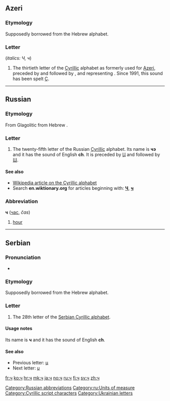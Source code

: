 {{Cyrillic character info|hex=447|name=CYRILLIC SMALL LETTER CHE}}
{{also|Ⴗ|Ⴣ|Կ|Վ|կ|վ}}
==Azeri==

===Etymology===
Supposedly borrowed from the Hebrew alphabet.

===Letter===
{{infl|az|letter|lower case||upper case|Ч|sc=Cyrl}} (''italics: Ч, ч'')

# The thirtieth letter of the [[Cyrillic]] alphabet as formerly used for [[Azeri]], preceded by {{unicode|[[һ|Һ]]}} and followed by {{unicode|[[ҷ|Ҷ]]}}, and representing {{IPAchar|/tʃ/}}. Since 1991, this sound has been spelt [[ç|Ç]].

----

==Russian==

===Etymology===
From Glagolitic {{Glag|[[Ⱍ]]}} from Hebrew {{Hebr|[[ץ]]}}.

===Letter===
{{infl|ru|letter|lower case||upper case|Ч}}

# The twenty-fifth letter of the Russian [[Cyrillic]] alphabet. Its name is '''чэ''' {{IPAchar|(tʃɛ)}} and it has the sound of English '''ch'''. It is preceded by [[ц|Ц]] and followed by [[ш|Ш]].

====See also====
* [[w:Cyrillic alphabet|Wikipedia article on the Cyrillic alphabet]]
* Search '''en.wiktionary.org''' for articles beginning with: '''[http://en.wiktionary.org/w/index.php?title=Special%3AAllpages&from=%D0%A7&namespace=0 Ч]''', '''[http://en.wiktionary.org/w/index.php?title=Special%3AAllpages&from=%D1%87&namespace=0 ч]'''

===Abbreviation===
'''ч''' ([[час]], ''čas'')

# [[hour]]

[[Category:Russian abbreviations]]
[[Category:ru:Units of measure]]

----

==Serbian==

===Pronunciation===
* {{qualifier|phoneme}} {{IPA|/tʃ/|lang=sr}}

===Etymology===
Supposedly borrowed from the Hebrew alphabet.

===Letter===
{{infl|sr|letter|lower case||upper case|Ч}}

# The 28th letter of the [[Serbian Cyrillic alphabet]].

====Usage notes====
Its name is '''ч''' and it has the sound of English '''ch'''.

====See also====
* Previous letter: [[ц#Serbian|ц]]
* Next letter: [[џ#Serbian|џ]]

[[Category:Cyrillic script characters]]
[[Category:Ukrainian letters]]

[[fr:ч]]
[[ko:ч]]
[[hr:ч]]
[[mk:ч]]
[[ja:ч]]
[[no:ч]]
[[ru:ч]]
[[fi:ч]]
[[sv:ч]]
[[zh:ч]]